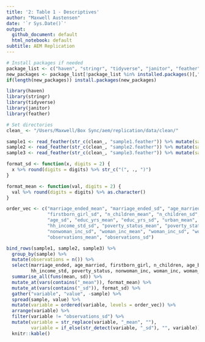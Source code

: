 ```yaml
---
title: '2: Table 1 - Descriptives'
author: "Maxwell Austensen"
date: '`r Sys.Date()`'
output:
  github_document: default
  html_notebook: default
subtitle: AEM Replication
---
```


```r
# Install packages if needed
package_list <- c("haven", "stringr", "tidyverse", "janitor", "feather", "knitr", "rmarkdown")
new_packages <- package_list[!package_list %in% installed.packages()[,"Package"]]
if(length(new_packages)) install.packages(new_packages)

library(haven)
library(stringr)
library(tidyverse)
library(janitor)
library(feather)

# Set directories
clean_ <- "/Users/Maxwell/Box Sync/aem/replication/data/clean/"
```

```r
sample1 <- read_feather(str_c(clean_, "sample1.feather")) %>% mutate(sample = "Sample 1")
sample2 <- read_feather(str_c(clean_, "sample2.feather")) %>% mutate(sample = "Sample 2")
sample3 <- read_feather(str_c(clean_, "sample3.feather")) %>% mutate(sample = "Sample 3")
```

```r
format_sd <- function(x, digits = 2) {
  x %>% round(digits = digits) %>% str_c("(", ., ")")
}

format_mean <- function(val, digits = 2) {
  val %>% round(digits = digits) %>% as.character()
}
```

```r

order_vec <- c("marriage_ended_mean", "marriage_ended_sd", "age_married_mean", "age_married_sd", "firstborn_girl_mean", 
               "firstborn_girl_sd", "n_children_mean", "n_children_sd", "age_birth_mean", "age_birth_sd", "age_mean", 
               "age_sd", "educ_yrs_mean", "educ_yrs_sd", "urban_mean", "urban_sd", "hh_income_std_mean", 
               "hh_income_std_sd", "poverty_status_mean", "poverty_status_sd", "nonwoman_inc_mean", 
               "nonwoman_inc_sd", "woman_inc_mean", "woman_inc_sd", "woman_earn_mean", "woman_earn_sd", 
               "observations_mean", "observations_sd")

bind_rows(sample1, sample2, sample3) %>% 
  group_by(sample) %>% 
  mutate(observations = n()) %>% 
  select(marriage_ended, age_married, firstborn_girl, n_children, age_birth, age, educ_yrs, urban, 
         hh_income_std, poverty_status, nonwoman_inc, woman_inc, woman_earn, observations) %>% 
  summarise_all(funs(mean, sd)) %>%
  mutate_at(vars(contains("_mean")), format_mean) %>%
  mutate_at(vars(contains("_sd")), format_sd) %>%
  gather("variable", "value", -sample) %>% 
  spread(sample, value) %>% 
  mutate(variable = ordered(variable, levels = order_vec)) %>% 
  arrange(variable) %>% 
  filter(variable != "observations_sd") %>% 
  mutate(variable = str_replace(variable, "_mean", ""),
         variable = if_else(str_detect(variable, "_sd"), "", variable)) %>% 
  knitr::kable()
```

